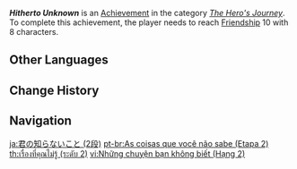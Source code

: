 {{Achievement Infobox
|title        = Hitherto Unknown
|id           = 80021
|order id     = 0021
|category     = The Hero's Journey
|description  = Reach [[Friendship Level|Friendship]] 10 with 8 characters.
|requirements = 
|primogems    = 10
|tracking     = Tracks how many characters reached Friendship Level 10.
|topic        = 
|set          = Hitherto Unknown
|tier         = 2
|tiers_total  = 3
}}
'''''Hitherto Unknown''''' is an [[Achievement]] in the category ''[[The Hero's Journey]]''. To complete this achievement, the player needs to reach [[Friendship Level|Friendship]] 10 with 8 characters.
<!--
==Trivia==

==Video Guides==
{{EVT
|video1   = 
|caption1 = 
}}
-->
==Other Languages==
{{Other Languages|Transclude=Hitherto Unknown}}

==Change History==
{{Change History|1.0}}
<!--
==References==
{{Reflist}}
-->
==Navigation==
{{Achievement Navbox}}

[[ja:君の知らないこと (2段)]]
[[pt-br:As coisas que você não sabe (Etapa 2)]]
[[th:เรื่องที่คุณไม่รู้ (ระดับ 2)]]
[[vi:Những chuyện bạn không biết (Hạng 2)]]